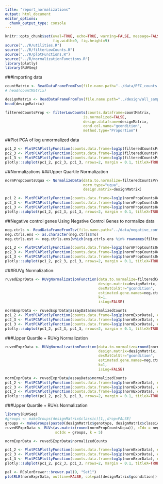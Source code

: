 ```yaml
---
title: "report_normalizations"
output: html_document
editor_options: 
  chunk_output_type: console
---
```


```r
knitr::opts_chunk$set(eval=TRUE, echo=TRUE, warning=FALSE, message=FALSE,
                      fig.width=9, fig.height=9)
source("../R/utilities.R")
source("../R/filterLowCounts.R")
source("../R/plotFunctions.R")
source("../R/normalizationFunctions.R")
library(plotly)
library(RUVSeq)
```
###Importing data
```r
countMatrix <- ReadDataFrameFromTsv(file.name.path="../data/PFC_counts.txt")
# head(countMatrix)

designMatrix <- ReadDataFrameFromTsv(file.name.path="../design/all_samples.tsv.csv")
head(designMatrix)

filteredCountsProp <- filterLowCounts(counts.dataframe=countMatrix, 
                                    is.normalized=FALSE,
                                    design.dataframe=designMatrix,
                                    cond.col.name="gcondition",
                                    method.type="Proportion")
```


##Plot PCA of log unnormalized data
```r

pc1_2 <- PlotPCAPlotlyFunction(counts.data.frame=log1p(filteredCountsProp), design.matrix=designMatrix, shapeColname="classic", colorColname="gcondition", xPCA="PC1", yPCA="PC2", plotly.flag=TRUE, show.plot.flag=FALSE, prefix.plot="Prop-Un-Norm")
pc2_3 <- PlotPCAPlotlyFunction(counts.data.frame=log1p(filteredCountsProp), design.matrix=designMatrix, shapeColname="classic", colorColname="gcondition", xPCA="PC2", yPCA="PC3", plotly.flag=TRUE, show.plot.flag=FALSE, prefix.plot="Prop-Un-Norm")
pc1_3 <- PlotPCAPlotlyFunction(counts.data.frame=log1p(filteredCountsProp), design.matrix=designMatrix, shapeColname="classic", colorColname="gcondition", xPCA="PC1", yPCA="PC3", plotly.flag=TRUE, show.plot.flag=FALSE, prefix.plot="Prop-Un-Norm")
plotly::subplot(pc1_2, pc2_3, pc1_3, nrows=2, margin = 0.1, titleX=TRUE, titleY=TRUE)
```



##Normalizations
###Upper Quartile Normalization
```r

normPropCountsUqua <- NormalizeData(data.to.normalize=filteredCountsProp, 
                                    norm.type="uqua", 
                                    design.matrix=designMatrix)

pc1_2 <- PlotPCAPlotlyFunction(counts.data.frame=log1p(normPropCountsUqua), design.matrix=designMatrix, shapeColname="classic", colorColname="gcondition", xPCA="PC1", yPCA="PC2", plotly.flag=TRUE, show.plot.flag=FALSE, prefix.plot="UQUA-Norm")
pc2_3 <- PlotPCAPlotlyFunction(counts.data.frame=log1p(normPropCountsUqua), design.matrix=designMatrix, shapeColname="classic", colorColname="gcondition", xPCA="PC2", yPCA="PC3", plotly.flag=TRUE, show.plot.flag=FALSE, prefix.plot="UQUA-Norm")
pc1_3 <- PlotPCAPlotlyFunction(counts.data.frame=log1p(normPropCountsUqua), design.matrix=designMatrix, shapeColname="classic", colorColname="gcondition", xPCA="PC1", yPCA="PC3", plotly.flag=TRUE, show.plot.flag=FALSE, prefix.plot="UQUA-Norm")
plotly::subplot(pc1_2, pc2_3, pc1_3, nrows=2, margin = 0.1, titleX=TRUE, titleY=TRUE)
```


##Negative control genes
Using Negative Control Genes to normalize data
```r
neg.ctrls <- ReadDataFrameFromTsv(file.name.path="../data/negative_controls.tsv", row.names.col=NULL)
neg.ctrls.ens <- as.character(neg.ctrls$To)
neg.ctrls.est <- neg.ctrls.ens[which(neg.ctrls.ens %in% rownames(filteredCountsProp))]

pc1_2 <- PlotPCAPlotlyFunction(counts.data.frame=log1p(normPropCountsUqua[neg.ctrls.est,]), design.matrix=designMatrix, shapeColname="classic", colorColname="gcondition", xPCA="PC1", yPCA="PC2", plotly.flag=TRUE, show.plot.flag=FALSE, prefix.plot="UQUA-Norm")
pc2_3 <- PlotPCAPlotlyFunction(counts.data.frame=log1p(normPropCountsUqua[neg.ctrls.est,]), design.matrix=designMatrix, shapeColname="classic", colorColname="gcondition", xPCA="PC2", yPCA="PC3", plotly.flag=TRUE, show.plot.flag=FALSE, prefix.plot="UQUA-Norm")
pc1_3 <- PlotPCAPlotlyFunction(counts.data.frame=log1p(normPropCountsUqua[neg.ctrls.est,]), design.matrix=designMatrix, shapeColname="classic", colorColname="gcondition", xPCA="PC1", yPCA="PC3", plotly.flag=TRUE, show.plot.flag=FALSE, prefix.plot="UQUA-Norm")
plotly::subplot(pc1_2, pc2_3, pc1_3, nrows=2, margin = 0.1, titleX=TRUE, titleY=TRUE)

```


###RUVg Normalization

```r
ruvedExprData <- RUVgNormalizationFunction(data.to.normalize=filteredCountsProp,
                                           design.matrix=designMatrix,
                                           desMatColStr="gcondition",
                                           estimated.gene.names=neg.ctrls.est,
                                           k=1,
                                           isLog=FALSE)

normExprData <- ruvedExprData@assayData$normalizedCounts
pc1_2 <- PlotPCAPlotlyFunction(counts.data.frame=log1p(normExprData), design.matrix=designMatrix, shapeColname="classic", colorColname="gcondition", xPCA="PC1", yPCA="PC2", plotly.flag=TRUE, show.plot.flag=FALSE, prefix.plot="RUV-uq-Norm")
pc2_3 <- PlotPCAPlotlyFunction(counts.data.frame=log1p(normExprData), design.matrix=designMatrix, shapeColname="classic", colorColname="gcondition", xPCA="PC2", yPCA="PC3", plotly.flag=TRUE, show.plot.flag=FALSE, prefix.plot="RUV-uq-Norm")
pc1_3 <- PlotPCAPlotlyFunction(counts.data.frame=log1p(normExprData), design.matrix=designMatrix, shapeColname="classic", colorColname="gcondition", xPCA="PC1", yPCA="PC3", plotly.flag=TRUE, show.plot.flag=FALSE, prefix.plot="RUV-uq-Norm")
plotly::subplot(pc1_2, pc2_3, pc1_3, nrows=2, margin = 0.1, titleX=TRUE, titleY=TRUE)
```

###Upper Quartile + RUVg Normalization

```r
ruvedExprData <- RUVgNormalizationFunction(data.to.normalize=round(normPropCountsUqua),
                                           design.matrix=designMatrix,
                                           desMatColStr="gcondition",
                                           estimated.gene.names=neg.ctrls.est,
                                           k=1,
                                           isLog=FALSE)

normExprData <- ruvedExprData@assayData$normalizedCounts
pc1_2 <- PlotPCAPlotlyFunction(counts.data.frame=log1p(normExprData), design.matrix=designMatrix, shapeColname="classic", colorColname="gcondition", xPCA="PC1", yPCA="PC2", plotly.flag=TRUE, show.plot.flag=FALSE, prefix.plot="UQUA+RUV-Norm")
pc2_3 <- PlotPCAPlotlyFunction(counts.data.frame=log1p(normExprData), design.matrix=designMatrix, shapeColname="classic", colorColname="gcondition", xPCA="PC2", yPCA="PC3", plotly.flag=TRUE, show.plot.flag=FALSE, prefix.plot="UQUA+RUV-Norm")
pc1_3 <- PlotPCAPlotlyFunction(counts.data.frame=log1p(normExprData), design.matrix=designMatrix, shapeColname="classic", colorColname="gcondition", xPCA="PC1", yPCA="PC3", plotly.flag=TRUE, show.plot.flag=FALSE, prefix.plot="UQUA+RUV-Norm")
plotly::subplot(pc1_2, pc2_3, pc1_3, nrows=2, margin = 0.1, titleX=TRUE, titleY=TRUE)
```


###Upper Quartile + RUVs Normalization

```r
library(RUVSeq)
#groups <- makeGroups(designMatrix$classic)[1,,drop=FALSE]
groups <- makeGroups(paste0(designMatrix$genotype, designMatrix$classic))[c(1, 3),]
ruvedSExprData <- RUVs(as.matrix(round(normPropCountsUqua)), cIdx = neg.ctrls.est,
                       scIdx = groups, k = 5)

normExprData <- ruvedSExprData$normalizedCounts

pc1_2 <- PlotPCAPlotlyFunction(counts.data.frame=log1p(normExprData), design.matrix=designMatrix, shapeColname="classic", colorColname="gcondition", xPCA="PC1", yPCA="PC2", plotly.flag=TRUE, show.plot.flag=FALSE, prefix.plot="UQUA+RUV-Norm")
pc2_3 <- PlotPCAPlotlyFunction(counts.data.frame=log1p(normExprData), design.matrix=designMatrix, shapeColname="classic", colorColname="gcondition", xPCA="PC2", yPCA="PC3", plotly.flag=TRUE, show.plot.flag=FALSE, prefix.plot="UQUA+RUV-Norm")
pc1_3 <- PlotPCAPlotlyFunction(counts.data.frame=log1p(normExprData), design.matrix=designMatrix, shapeColname="classic", colorColname="gcondition", xPCA="PC1", yPCA="PC3", plotly.flag=TRUE, show.plot.flag=FALSE, prefix.plot="UQUA+RUV-Norm")
plotly::subplot(pc1_2, pc2_3, pc1_3, nrows=2, margin = 0.1, titleX=TRUE, titleY=TRUE)

pal <- RColorBrewer::brewer.pal(9, "Set1")
plotRLE(normExprData, outline=FALSE, col=pal[designMatrix$gcondition])
```
